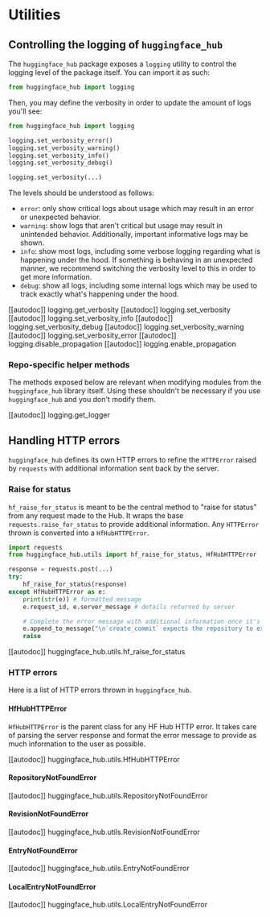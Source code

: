 # Utilities

## Controlling the logging of `huggingface_hub`

The `huggingface_hub` package exposes a `logging` utility to control the logging level of the package itself.
You can import it as such:

```py
from huggingface_hub import logging
```

Then, you may define the verbosity in order to update the amount of logs you'll see:

```python
from huggingface_hub import logging

logging.set_verbosity_error()
logging.set_verbosity_warning()
logging.set_verbosity_info()
logging.set_verbosity_debug()

logging.set_verbosity(...)
```

The levels should be understood as follows:

- `error`: only show critical logs about usage which may result in an error or unexpected behavior.
- `warning`: show logs that aren't critical but usage may result in unintended behavior.
  Additionally, important informative logs may be shown.
- `info`: show most logs, including some verbose logging regarding what is happening under the hood.
  If something is behaving in an unexpected manner, we recommend switching the verbosity level to this in order
  to get more information.
- `debug`: show all logs, including some internal logs which may be used to track exactly what's happening
  under the hood.

[[autodoc]] logging.get_verbosity
[[autodoc]] logging.set_verbosity
[[autodoc]] logging.set_verbosity_info
[[autodoc]] logging.set_verbosity_debug
[[autodoc]] logging.set_verbosity_warning
[[autodoc]] logging.set_verbosity_error
[[autodoc]] logging.disable_propagation
[[autodoc]] logging.enable_propagation

### Repo-specific helper methods

The methods exposed below are relevant when modifying modules from the `huggingface_hub` library itself.
Using these shouldn't be necessary if you use `huggingface_hub` and you don't modify them.

[[autodoc]] logging.get_logger

## Handling HTTP errors

`huggingface_hub` defines its own HTTP errors to refine the `HTTPError` raised by
`requests` with additional information sent back by the server.

### Raise for status

`hf_raise_for_status` is meant to be the central method to "raise for status" from any
request made to the Hub. It wraps the base `requests.raise_for_status` to provide
additional information. Any `HTTPError` thrown is converted into a `HfHubHTTPError`.

```py
import requests
from huggingface_hub.utils import hf_raise_for_status, HfHubHTTPError

response = requests.post(...)
try:
    hf_raise_for_status(response)
except HfHubHTTPError as e:
    print(str(e)) # formatted message
    e.request_id, e.server_message # details returned by server

    # Complete the error message with additional information once it's raised
    e.append_to_message("\n`create_commit` expects the repository to exist.")
    raise
```

[[autodoc]] huggingface_hub.utils.hf_raise_for_status

### HTTP errors

Here is a list of HTTP errors thrown in `huggingface_hub`.

#### HfHubHTTPError

`HfHubHTTPError` is the parent class for any HF Hub HTTP error. It takes care of parsing
the server response and format the error message to provide as much information to the
user as possible.

[[autodoc]] huggingface_hub.utils.HfHubHTTPError

#### RepositoryNotFoundError

[[autodoc]] huggingface_hub.utils.RepositoryNotFoundError

#### RevisionNotFoundError

[[autodoc]] huggingface_hub.utils.RevisionNotFoundError

#### EntryNotFoundError

[[autodoc]] huggingface_hub.utils.EntryNotFoundError

#### LocalEntryNotFoundError

[[autodoc]] huggingface_hub.utils.LocalEntryNotFoundError

